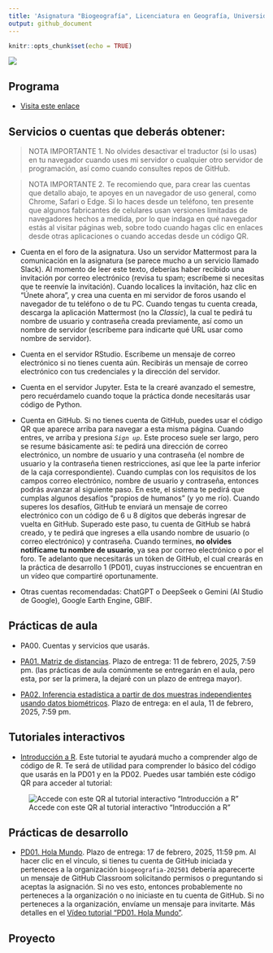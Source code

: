```yaml
---
title: 'Asignatura "Biogeografía", Licenciatura en Geografía, Universidad Autónoma de Santo Domingo (UASD)'
output: github_document
---
```


```r
knitr::opts_chunk$set(echo = TRUE)
```

![](qr.jpg)

## Programa

- [Visita este enlace](programa-biogeografia-202501.pdf)


## Servicios o cuentas que deberás obtener:

> NOTA IMPORTANTE 1. No olvides desactivar el traductor (si lo usas) en tu navegador cuando uses mi servidor o cualquier otro servidor de programación, así como cuando consultes repos de GitHub.

> NOTA IMPORTANTE 2. Te recomiendo que, para crear las cuentas que detallo abajo, te apoyes en un navegador de uso general, como Chrome, Safari o Edge. Si lo haces desde un teléfono, ten presente que algunos fabricantes de celulares usan versiones limitadas de navegadores hechos a medida, por lo que indaga en qué navegador estás al visitar páginas web, sobre todo cuando hagas clic en enlaces desde otras aplicaciones o cuando accedas desde un código QR.

- Cuenta en el foro de la asignatura. Uso un servidor Mattermost para la comunicación en la asignatura (se parece mucho a un servicio llamado Slack). Al momento de leer este texto, deberías haber recibido una invitación por correo electrónico (revisa tu spam; escríbeme si necesitas que te reenvíe la invitación). Cuando localices la invitación, haz clic en "Únete ahora", y crea una cuenta en mi servidor de foros usando el navegador de tu teléfono o de tu PC. Cuando tengas tu cuenta creada, descarga la aplicación Mattermost (no la *Classic*), la cual te pedirá tu nombre de usuario y contraseña creada previamente, así como un nombre de servidor (escríbeme para indicarte qué URL usar como nombre de servidor).
  
- Cuenta en el servidor RStudio. Escríbeme un mensaje de correo electrónico si no tienes cuenta aún. Recibirás un mensaje de correo electrónico con tus credenciales y la dirección del servidor.
  
- Cuenta en el servidor Jupyter. Esta te la crearé avanzado el semestre, pero recuérdamelo cuando toque la práctica donde necesitarás usar código de Python.
  
- Cuenta en GitHub. Si no tienes cuenta de GitHub, puedes usar el código QR que aparece arriba para navegar a esta misma página. Cuando entres, ve arriba y presiona *`Sign up`*. Este proceso suele ser largo, pero se resume básicamente así: te pedirá una dirección de correo electrónico, un nombre de usuario y una contraseña (el nombre de usuario y la contraseña tienen restricciones, así que lee la parte inferior de la caja correspondiente). Cuando cumplas con los requisitos de los campos correo electrónico, nombre de usuario y contraseña, entonces podrás avanzar al siguiente paso. En este, el sistema te pedirá que cumplas algunos desafíos "propios de humanos" (y yo me río). Cuando superes los desafíos, GitHub te enviará un mensaje de correo electrónico con un código de 6 u 8 dígitos que deberás ingresar de vuelta en GitHub. Superado este paso, tu cuenta de GitHub se habrá creado, y te pedirá que ingreses a ella usando nombre de usuario (o correo electrónico) y contraseña. Cuando termines, **no olvides notifícame tu nombre de usuario**, ya sea por correo electrónico o por el foro. Te adelanto que necesitarás un tóken de GitHub, el cual crearás en la práctica de desarrollo 1 (PD01), cuyas instrucciones se encuentran en un vídeo que compartiré oportunamente.
  
- Otras cuentas recomendadas: ChatGPT o DeepSeek o Gemini (AI Studio de Google), Google Earth Engine, GBIF.

## Prácticas de aula

- PA00. Cuentas y servicios que usarás.
  
- [PA01. Matriz de distancias](https://github.com/biogeografia-master/matriz-de-distancias). Plazo de entrega: 11 de febrero, 2025, 7:59 pm. (las prácticas de aula comúnmente se entregarán en el aula, pero esta, por ser la primera, la dejaré con un plazo de entrega mayor).

- [PA02. Inferencia estadística a partir de dos muestras independientes usando datos biométricos](https://github.com/biogeografia-master/dos-muestras-independientes-biometria). Plazo de entrega: en el aula, 11 de febrero, 2025, 7:59 pm.

<!-- - [PA03. Agrupar provincias según su riqueza relativa de especies por géneros de Bromeliaceae](https://github.com/biogeografia-master/agrupamiento-por-riqueza). Plazo de entrega: 3 de septiembre, 2024, 7:59 pm. -->

<!-- - [PA04: Análisis Exploratorio de Datos (AED) y Paradoja de Orlócy](https://github.com/biogeografia-master/aed-transformaciones-orlocy). Plazo de entrega: 11 de septiembre, 2024, 11:59 pm. -->

<!-- - [PA05: Medio físico, variables ambientales, correlación y regresión](https://github.com/biogeografia-master/medio-fisico-variables-ambientales). Plazo de entrega: 25 de septiembre de 2024, 11:59 pm. -->

<!-- - [PA06: Distribución de especies, patrones de distribución por simple inspección](https://github.com/biogeografia-master/patrones-distribucion-simple-inspeccion). Plazo de entrega: 8 de octubre de 2024, 7:59 pm. -->

<!-- - [PA07: Distribución de especies en la bibliografía](https://github.com/biogeografia-master/distribucion-de-especies-en-bibliografia). Plazo de entrega: 15 de octubre de 2024, 7:59 pm. -->

<!-- - [PA08: Distribución de comunidades en la bibliografía](https://github.com/biogeografia-master/distribucion-de-comunidades-en-bibliografia). Plazo de entrega: 29 de octubre de 2024, 7:59 pm. -->

<!-- - [PA09: Teoría de la biogeografía insular en la bibliografía, herramientas precursoras de la TBI](https://github.com/biogeografia-master/biogeografia-insular-en-bibliografia). Plazo de entrega: 18 de noviembre de 2024, 23:59 pm. -->

## Tutoriales interactivos

- [Introducción a R](https://geofis.shinyapps.io/tutorial1/). Este tutorial te ayudará mucho a comprender algo de código de R. Te será de utilidad para comprender lo básico del código que usarás en la PD01 y en la PD02. Puedes usar también este código QR para acceder al tutorial:

![Accede con este QR al tutorial interactivo "Introducción a R"](qr-tutorial1.jpg)

## Prácticas de desarrollo

- [PD01. Hola Mundo](https://classroom.github.com/a/Bg7jw4W9). Plazo de entrega: 17 de febrero, 2025, 11:59 pm. Al hacer clic en el vínculo, si tienes tu cuenta de GitHub iniciada y perteneces a la organización `biogeografia-202501` debería aparecerte un mensaje de GitHub Classroom solicitando permisos o preguntando si aceptas la asignación. Si no ves esto, entonces probablemente no perteneces a la organización o no iniciaste en tu cuenta de GitHub. Si no perteneces a la organización, envíame un mensaje para invitarte. Más detalles en el [Vídeo tutorial "PD01. Hola Mundo"](https://drive.google.com/file/d/1om49HJ7ndANraUPuT5a5gYEZRlELMoXB/view?usp=drive_link).

<!-- - [PD02. Técnicas de ecología numérica, reproducibilidad](https://classroom.github.com/a/nDN0G70c) (acepta la práctica haciendo clic en el vínculo). Plazo de entrega: 15 de octubre, 2024, 11:59 pm. -->

<!-- - [PD03. Introducción a Python](https://classroom.github.com/a/fQT1f7zt) (acepta la práctica haciendo clic en el vínculo). Plazo de entrega: 22 de octubre, 2024, 11:59 pm. -->

<!-- - [PD04. Modelos de distribución de especies (SDM) por medio de aprendizaje automático (*machine learning*)](https://classroom.github.com/a/XcbRJ9xA) (acepta la práctica haciendo clic en el enlace). Plazo de entrega: 12 de noviembre, 2024, 11:59 pm. [Vídeo tutorial](https://drive.google.com/file/d/1W6dckDAzI0Zm0tezKOnTx5oswpA8llQY/view?usp=drive_link). -->

<!-- - [PD05. Introducción a QGIS, diseño de muestreo espacial estratificado](https://classroom.github.com/a/mkvXeHXY) (acepta la práctica haciendo clic en el enlace). Plazo de entrega: 26 de noviembre, 2024, 11:59 pm. [Vídeo tutorial para el ejercicio 5 (pone "Práctica 4" en el vídeo, pero te valdrá igualmente)](https://drive.google.com/file/d/1k6IotOHj6fUkyfi4rSBK6d320TY45KED/view). -->
  
## Proyecto

<!-- ## [Salida de campo (2024-12-01)](https://github.com/biogeografia-202402/salida-de-campo). [Versión HTML (quizá más legible)](https://biogeografia-202402.github.io/salida-de-campo/README.html) -->